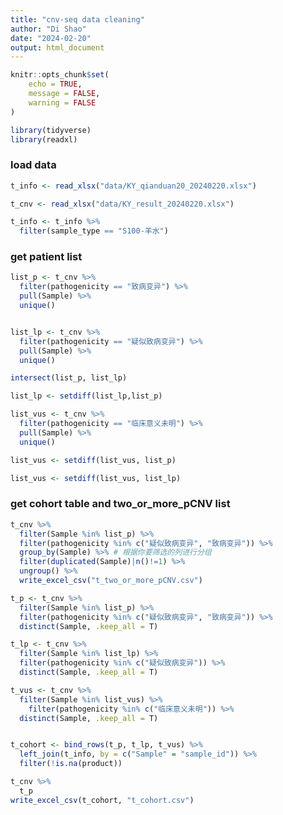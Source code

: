 ---
title: "cnv-seq data cleaning"
author: "Di Shao"
date: "2024-02-20"
output: html_document
---

```{r setup, include=FALSE}
knitr::opts_chunk$set(
	echo = TRUE,
	message = FALSE,
	warning = FALSE
)
```

```{r}
library(tidyverse)
library(readxl)
```
### load data
```{r}
t_info <- read_xlsx("data/KY_qianduan20_20240220.xlsx")

t_cnv <- read_xlsx("data/KY_result_20240220.xlsx")

t_info <- t_info %>% 
  filter(sample_type == "S100-羊水") 


```
### get patient list
```{r}
list_p <- t_cnv %>% 
  filter(pathogenicity == "致病变异") %>% 
  pull(Sample) %>% 
  unique()


list_lp <- t_cnv %>% 
  filter(pathogenicity == "疑似致病变异") %>% 
  pull(Sample) %>% 
  unique()

intersect(list_p, list_lp)

list_lp <- setdiff(list_lp,list_p)

list_vus <- t_cnv %>% 
  filter(pathogenicity == "临床意义未明") %>% 
  pull(Sample) %>% 
  unique()

list_vus <- setdiff(list_vus, list_p)

list_vus <- setdiff(list_vus, list_lp)
```

### get cohort table  and two_or_more_pCNV list
```{r}
t_cnv %>% 
  filter(Sample %in% list_p) %>% 
  filter(pathogenicity %in% c("疑似致病变异", "致病变异")) %>% 
  group_by(Sample) %>% # 根据你要筛选的列进行分组
  filter(duplicated(Sample)|n()!=1) %>%
  ungroup() %>% 
  write_excel_csv("t_two_or_more_pCNV.csv")

t_p <- t_cnv %>% 
  filter(Sample %in% list_p) %>% 
  filter(pathogenicity %in% c("疑似致病变异", "致病变异")) %>% 
  distinct(Sample, .keep_all = T) 

t_lp <- t_cnv %>% 
  filter(Sample %in% list_lp) %>% 
  filter(pathogenicity %in% c("疑似致病变异")) %>% 
  distinct(Sample, .keep_all = T) 

t_vus <- t_cnv %>% 
  filter(Sample %in% list_vus) %>% 
    filter(pathogenicity %in% c("临床意义未明")) %>% 
  distinct(Sample, .keep_all = T) 


t_cohort <- bind_rows(t_p, t_lp, t_vus) %>% 
  left_join(t_info, by = c("Sample" = "sample_id")) %>% 
  filter(!is.na(product))

t_cnv %>% 
  t_p
write_excel_csv(t_cohort, "t_cohort.csv")

```

